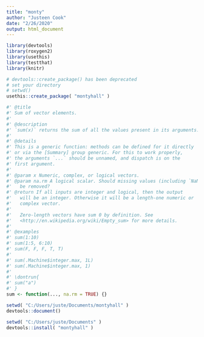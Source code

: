 ```yaml
---
title: "monty"
author: "Justeen Cook"
date: "2/26/2020"
output: html_document
---
```


```r
 
library(devtools)
library(roxygen2)
library(usethis)
library(testthat)
library(knitr)

```

```r
# devtools::create_package() has been deprecated
# set your directory
# setwd()
usethis::create_package( "montyhall" )
```

```r
#' @title
#' Sum of vector elements.
#'
#' @description
#' `sum(x)` returns the sum of all the values present in its arguments.
#'
#' @details
#' This is a generic function: methods can be defined for it directly
#' or via the [Summary] group generic. For this to work properly,
#' the arguments `...` should be unnamed, and dispatch is on the
#' first argument.
#'
#' @param x Numeric, complex, or logical vectors.
#' @param na.rm A logical scalar. Should missing values (including `NaN`)
#'   be removed?
#' @return If all inputs are integer and logical, then the output
#'   will be an integer. Otherwise it will be a length-one numeric or
#'   complex vector.
#'
#'   Zero-length vectors have sum 0 by definition. See
#'   <http://en.wikipedia.org/wiki/Empty_sum> for more details.
#'
#' @examples
#' sum(1:10)
#' sum(1:5, 6:10)
#' sum(F, F, F, T, T)
#'
#' sum(.Machine$integer.max, 1L)
#' sum(.Machine$integer.max, 1)
#'
#' \dontrun{
#' sum("a")
#' }
sum <- function(..., na.rm = TRUE) {}
```


```r
setwd( "C:/Users/juste/Documents/montyhall" )
devtools::document()
```

```r
setwd( "C:/Users/juste/Documents" )
devtools::install( "montyhall" )
```





